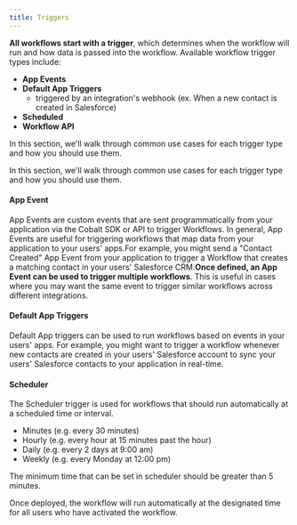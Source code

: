 ```yaml
---
title: Triggers
---
```


**All workflows start with a trigger**, which determines when the workflow will run and how data is passed into the workflow. Available workflow trigger types include:

- **App Events**
- **Default App Triggers**
     + triggered by an integration's webhook (ex. When a new contact is created in Salesforce)
- **Scheduled**
- **Workflow API**


In this section, we'll walk through common use cases for each trigger type and how you should use them.‌

In this section, we'll walk through common use cases for each trigger type and how you should use them.‌

#### App Event
App Events are custom events that are sent programmatically from your application via the Cobalt SDK or API to trigger Workflows. In general, App Events 
are useful for triggering workflows that map data from your application to your users' apps.For example, you might send a "Contact Created" App Event from 
your application to trigger a Workflow that creates a matching contact in your users' Salesforce CRM.**Once defined, an App Event can be used to trigger 
multiple workflows**. This is useful in cases where you may want the same event to trigger similar workflows across different integrations.

#### Default App Triggers
Default App triggers can be used to run workflows based on events in your users' apps. For example, you might want to trigger a workflow whenever new contacts 
are created in your users' Salesforce account to sync your users' Salesforce contacts to your application in real-time.

#### Scheduler
The Scheduler trigger is used for workflows that should run automatically at a scheduled time or interval. 

+ Minutes
   (e.g. every 30 minutes)
+ Hourly
   (e.g. every hour at 15 minutes past the hour)
+ Daily
   (e.g. every 2 days at 9:00 am)
+ Weekly
   (e.g. every Monday at 12:00 pm)

<Note>
The minimum time that can be set in scheduler should be greater than 5 minutes.
</Note>

Once deployed, the workflow will run automatically at the designated time for all users who have activated the workflow.